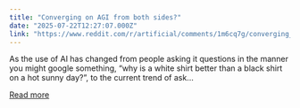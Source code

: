 ```yaml
---
title: "Converging on AGI from both sides?"
date: "2025-07-22T12:27:07.000Z"
link: "https://www.reddit.com/r/artificial/comments/1m6cq7g/converging_on_agi_from_both_sides/"
---
```


As the use of AI has changed from people asking it questions in the manner you might google something, “why is a white shirt better than a black shirt on a hot sunny day?”, to the current trend of ask...

[Read more](https://www.reddit.com/r/artificial/comments/1m6cq7g/converging_on_agi_from_both_sides/)
